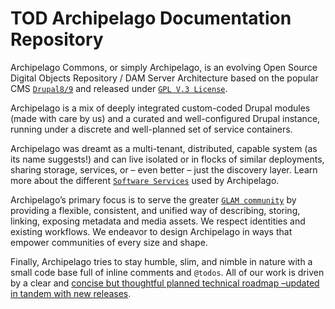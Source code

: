 # TOD Archipelago Documentation Repository

Archipelago Commons, or simply Archipelago, is an evolving Open Source Digital Objects Repository / DAM Server Architecture based on the popular CMS [`Drupal8/9`](https://www.drupal.org) and released under [`GPL V.3 License`](https://www.gnu.org/licenses/gpl-3.0.txt).

Archipelago is a mix of deeply integrated custom-coded Drupal modules (made with care by us) and a curated and well-configured Drupal instance, running under a discrete and well-planned set of service containers.

Archipelago was dreamt as a multi-tenant, distributed, capable system (as its name suggests!) and can live isolated or in flocks of similar deployments, sharing storage, services, or -- even better -- just the discovery layer. Learn more about the different [`Software Services`](docs/devops.md) used by Archipelago.

Archipelago's primary focus is to serve the greater [`GLAM community`](https://en.wikipedia.org/wiki/GLAM_(industry_sector)) by providing a flexible, consistent, and unified way of describing, storing, linking, exposing metadata and media assets. We respect identities and existing workflows. We endeavor to design Archipelago in ways that empower communities of every size and shape.

Finally, Archipelago tries to stay humble, slim, and nimble in nature with a small code base full of inline comments and `@todos`. All of our work is driven by a clear and [concise but thoughtful planned technical roadmap --updated in tandem with new releases](https://github.com/esmero/archipelago-deployment/issues/103).
